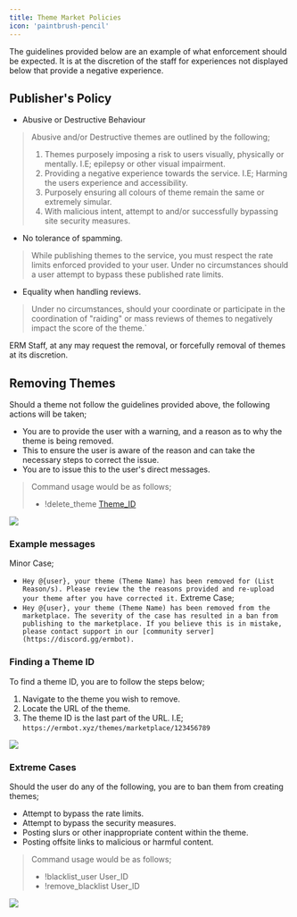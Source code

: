 ```yaml
---
title: Theme Market Policies
icon: 'paintbrush-pencil'
---
```

<Tip>The guidelines provided below are an example of what enforcement should be expected. It is at the discretion of the staff for experiences not displayed below that provide a negative experience.</Tip>

## Publisher's Policy
- Abusive or Destructive Behaviour
> Abusive and/or Destructive themes are outlined by the following;
> 1. Themes purposely imposing a risk to users visually, physically or mentally. I.E; epilepsy or other visual impairment.
> 2. Providing a negative experience towards the service. I.E; Harming the users experience and accessibility.
> 3. Purposely ensuring all colours of theme remain the same or extremely simular.
> 4. With malicious intent, attempt to and/or successfully bypassing site security measures.
-  No tolerance of spamming.
> While publishing themes to the service, you must respect the rate limits enforced provided to your user. Under no circumstances should a user attempt to bypass these published rate limits.
- Equality when handling reviews.
> Under no circumstances, should your coordinate or participate in the coordination of "raiding" or mass reviews of themes to negatively impact the score of the theme.`

<Warning>
ERM Staff, at any may request the removal, or forcefully removal of themes at its discretion.
</Warning>

## Removing Themes

Should a theme not follow the guidelines provided above, the following actions will be taken;
- You are to provide the user with a warning, and a reason as to why the theme is being removed.
- This to ensure the user is aware of the reason and can take the necessary steps to correct the issue.
- You are to issue this to the user's direct messages.
> Command usage would be as follows;
> - !delete_theme [Theme_ID](#finding-a-theme-id)
<Frame><img src="../images/staff/themesMarket/themeDeletion.jpg" /></Frame>

### Example messages
Minor Case;
- `Hey @{user}, your theme (Theme Name) has been removed for (List Reason/s). Please review the the reasons provided and re-upload your theme after you have corrected it.`
Extreme Case;
- `Hey @{user}, your theme (Theme Name) has been removed from the marketplace. The severity of the case has resulted in a ban from publishing to the marketplace. If you believe this is in mistake, please contact support in our [community server](https://discord.gg/ermbot).`


### Finding a Theme ID
To find a theme ID, you are to follow the steps below;
1. Navigate to the theme you wish to remove.
2. Locate the URL of the theme.
3. The theme ID is the last part of the URL. I.E; `https://ermbot.xyz/themes/marketplace/123456789`
<Frame><img src="../images/staff/themesMarket/themeFindID.png" /></Frame>

### Extreme Cases
Should the user do any of the following, you are to ban them from creating themes;
- Attempt to bypass the rate limits.
- Attempt to bypass the security measures.
- Posting slurs or other inappropriate content within the theme.
- Posting offsite links to malicious or harmful content.
> Command usage would be as follows;
> - !blacklist_user User_ID
> - !remove_blacklist User_ID
<Frame><img src="../images/staff/themesMarket/themeBlacklist.jpg" /></Frame>
